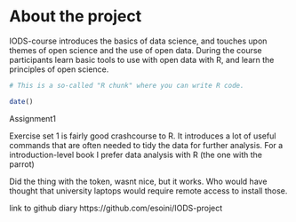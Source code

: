 
# About the project


IODS-course introduces the basics of data science, and touches upon themes of open science and the use of open data. During the course participants learn basic tools to use with open data with R, and learn the principles of open science.


```r
# This is a so-called "R chunk" where you can write R code.

date()

```
Assignment1

Exercise set 1 is fairly good crashcourse to R. It introduces a lot of useful commands that are often needed to tidy the data for further analysis. For a introduction-level book I prefer data analysis with R (the one with the parrot)

Did the thing with the token, wasnt nice, but it works. Who would have thought that university laptops would require remote access to install those.

link to github diary
https://github.com/esoini/IODS-project

